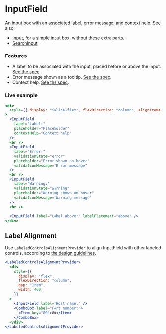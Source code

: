 ---
---

# InputField

An input box with an associated label, error message, and context help. See also:

- [Input](./Input.mdx), for a simple input box, without these extra parts.
- [SearchInput](./SearchInput.mdx)

### Features

- A label to be associated with the input, placed before or above the input. [See the spec](https://jetbrains.github.io/ui/controls/input_field/#label).
- Error message shown as a tooltip. [See the spec](https://jetbrains.github.io/ui/controls/input_field/#27).
- Context help. [See the spec](https://jetbrains.github.io/ui/principles/context_help/#07).

### Live example

```jsx live themed
<div
  style={{ display: "inline-flex", flexDirection: "column", alignItems: "end" }}
>
  <InputField
    label="Label:"
    placeholder="Placeholder"
    contextHelp="Context help"
  />
  <br />
  <InputField
    label="Error:"
    validationState="error"
    placeholder="Error shown on hover"
    validationMessage="Error message"
  />
  <br />
  <InputField
    label="Warning:"
    validationState="warning"
    placeholder="Warning shown on hover"
    validationMessage="Warning message"
  />
  <br />

  <InputField label="Label above:" labelPlacement="above" />
</div>
```

## Label Alignment

Use `LabeledControlsAlignmentProvider` to align InputField with other labeled controls, according to
[the design guidelines](https://jetbrains.github.io/ui/principles/layout/#05).

```jsx live themed
<LabeledControlsAlignmentProvider>
  <div
    style={{
      display: "flex",
      flexDirection: "column",
      gap: "1rem",
      width: 400,
    }}
  >
    <InputField label="Host name:" />
    <ComboBox label="Port number:">
      <Item key="80">80</Item>
    </ComboBox>
  </div>
</LabeledControlsAlignmentProvider>
```
